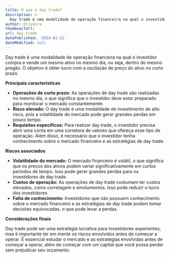 ```yaml
---
title: O que é day trade?
description: >-
  Day trade é uma modalidade de operação financeira na qual o investidor compra e vende um mesmo ativo no mesmo dia.
author: Oliveira
thumbnailUrl: 
url: day-trade
datePublished: '2024-01-21'
dateModified: null
---
```



Day trade é uma modalidade de operação financeira na qual o investidor compra e vende um mesmo ativo no mesmo dia, ou seja, dentro do mesmo pregão. O objetivo é obter lucro com a oscilação de preço do ativo no curto prazo.

**Principais características**

* **Operações de curto prazo:** As operações de day trade são realizadas no mesmo dia, o que significa que o investidor deve estar preparado para monitorar o mercado constantemente.
* **Risco elevado:** O day trade é uma modalidade de investimento de alto risco, pois a volatilidade do mercado pode gerar grandes perdas em pouco tempo.
* **Requisitos específicos:** Para realizar day trade, o investidor precisa abrir uma conta em uma corretora de valores que ofereça esse tipo de operação. Além disso, é necessário que o investidor tenha conhecimento sobre o mercado financeiro e as estratégias de day trade.

**Riscos associados**

* **Volatilidade do mercado:** O mercado financeiro é volátil, o que significa que os preços dos ativos podem variar significativamente em curtos períodos de tempo. Isso pode gerar grandes perdas para os investidores de day trade.
* **Custos de operação:** As operações de day trade costumam ter custos elevados, como corretagem e emolumentos. Isso pode reduzir o lucro dos investidores.
* **Falta de conhecimento:** Investidores que não possuem conhecimento sobre o mercado financeiro e as estratégias de day trade podem tomar decisões equivocadas, o que pode levar a perdas.

**Considerações finais**

Day trade pode ser uma estratégia lucrativa para investidores experientes, mas é importante ter em mente os riscos envolvidos antes de começar a operar. É essencial estudar o mercado e as estratégias envolvidas antes de começar a operar, além de começar com um capital que você possa perder sem prejudicar seu orçamento.

